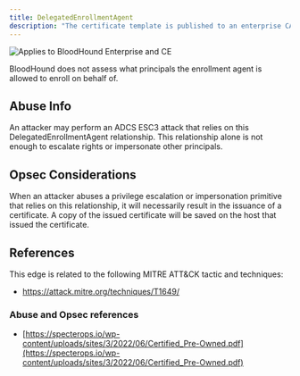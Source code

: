 ```yaml
---
title: DelegatedEnrollmentAgent
description: "The certificate template is published to an enterprise CA where the enrollment agent restrictions are configured to allow this principal to enroll certificates against this template as an enrollment agent."
---
```


<img noZoom src="/assets/enterprise-AND-community-edition-pill-tag.svg" alt="Applies to BloodHound Enterprise and CE"/>


BloodHound does not assess what principals the enrollment agent is allowed to enroll on behalf of.

## Abuse Info

An attacker may perform an ADCS ESC3 attack that relies on this DelegatedEnrollmentAgent relationship. This relationship alone is not enough to escalate rights or impersonate other principals.

## Opsec Considerations

When an attacker abuses a privilege escalation or impersonation primitive that relies on this relationship, it will necessarily result in the issuance of a certificate. A copy of the issued certificate will be saved on the host that issued the certificate.

## References
This edge is related to the following MITRE ATT&CK tactic and techniques:

* https://attack.mitre.org/techniques/T1649/

### Abuse and Opsec references

* [https://specterops.io/wp-content/uploads/sites/3/2022/06/Certified_Pre-Owned.pdf](https://specterops.io/wp-content/uploads/sites/3/2022/06/Certified_Pre-Owned.pdf)
